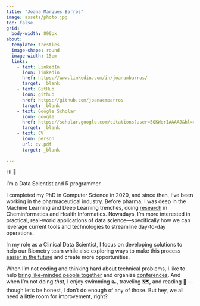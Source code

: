 ```yaml
---
title: "Joana Marques Barros"
image: assets/photo.jpg
toc: false
grid:
  body-width: 890px
about:
  template: trestles
  image-shape: round
  image-width: 15em
  links:
    - text: LinkedIn
      icon: linkedin
      href: https://www.linkedin.com/in/joanambarros/
      target: _blank
    - text: GitHub
      icon: github
      href: https://github.com/joanacmbarros
      target: _blank
    - text: Google Scholar
      icon: google
      href: https://scholar.google.com/citations?user=5QKWqrIAAAAJ&hl=en
      target: _blank
    - text: CV
      icon: person
      url: cv.pdf
      target: _blank
      
---
```

Hi 👋 

I'm a Data Scientist and R programmer.

I completed my PhD in Computer Science in 2020, and since then, I've been working in the pharmaceutical industry. Before pharma, I was deep in the Machine Learning and Deep Learning trenches, doing [research](https://scholar.google.com/citations?user=5QKWqrIAAAAJ&hl=en) in Cheminformatics and Health Informatics. Nowadays, I’m more interested in practical, real-world applications of data science—specifically how we can leverage current tools and technologies to streamline day-to-day operations. 

In my role as a Clinical Data Scientist, I focus on developing solutions to help our Biometry team while also exploring ways to make this process [easier in the future](https://www.nature.com/articles/s41597-022-01789-2) and create more opportunities.

When I'm not coding and thinking hard about technical problems, I like to help [bring like-minded people together](https://baselbiometrics.github.io/home/docs/nextgen.html) and organize [conferences](https://iscb2025.info/committees.html). And when I’m not doing *that*, I enjoy swimming 🏊️, traveling 🗺️, and reading 📖 — though let’s be honest, I don’t do enough of any of those. But hey, we all need a little room for improvement, right? 
